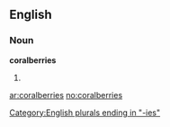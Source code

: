 ==English==
===Noun===
'''coralberries'''
# {{plural of|[[coralberry]]}}

[[Category:English plurals ending in "-ies"]]

[[ar:coralberries]]
[[no:coralberries]]